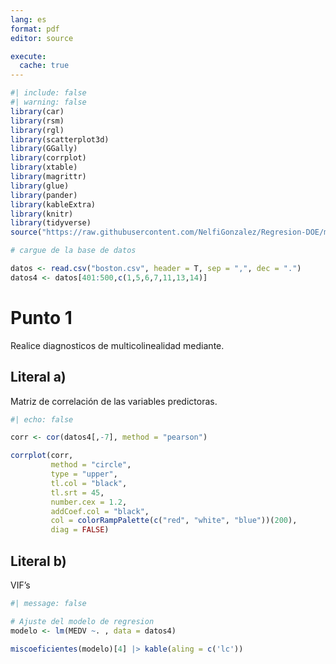 ```yaml
---
lang: es
format: pdf
editor: source

execute: 
  cache: true
---
```


\begin{titlepage}
    \begin{center}
        {\LARGE \textbf{Universidad Nacional De Colombia}} \\
        
        \vspace{4mm}
        
        {\Large \textbf{Sede Medellín}}
        \vspace{0.3cm}
        \begin{figure}[h]
            \centering
        \includegraphics[height=5cm]{logo.jpg}
        \end{figure}
    
    \vspace{1mm}
    
    {\LARGE \textbf{Facultad de Ciencias}}
    \vspace{5mm}
    
    {\Large Departamento de Estadística}
    \vspace{1.4cm}

    {\LARGE\textbf{Taller RML (Parte 2)}}
    \vspace{1.4cm}    
    
    {\Large \textbf{Daniel Felipe Villa Rengifo}}
    \vspace{4mm}
    
    {\Large \textbf{Luis David Hernández Pérez}}
    \vspace{4mm}
    
    {\Large \textbf{Juan Gabriel Carvajal Negrete}}
    \vspace{1.4cm}
    
    {\Large Modelos de Regresión}
    \vspace{1cm}
    
    {\Large\textbf{Enero, 2025}}

    \end{center}
\end{titlepage}

```r
#| include: false 
#| warning: false
library(car)
library(rsm)
library(rgl)
library(scatterplot3d)
library(GGally)
library(corrplot)
library(xtable)
library(magrittr)
library(glue)
library(pander)
library(kableExtra)
library(knitr)
library(tidyverse)
source("https://raw.githubusercontent.com/NelfiGonzalez/Regresion-DOE/main/FuncionesdeUsuarioRLM.R")
```

```r
# cargue de la base de datos

datos <- read.csv("boston.csv", header = T, sep = ",", dec = ".")
datos4 <- datos[401:500,c(1,5,6,7,11,13,14)]
```

# Punto 1

Realice diagnosticos de multicolinealidad mediante.

## Literal a)

Matriz de correlación de las variables predictoras.

```r
#| echo: false

corr <- cor(datos4[,-7], method = "pearson")

corrplot(corr,
         method = "circle",            
         type = "upper",               
         tl.col = "black",             
         tl.srt = 45,                  
         number.cex = 1.2,             
         addCoef.col = "black",        
         col = colorRampPalette(c("red", "white", "blue"))(200),
         diag = FALSE)
```

## Literal b)

VIF's

```r
#| message: false

# Ajuste del modelo de regresion
modelo <- lm(MEDV ~. , data = datos4)

miscoeficientes(modelo)[4] |> kable(aling = c('lc'))
```
